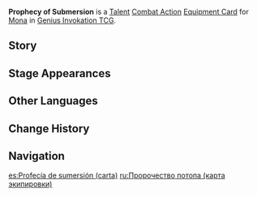 {{About|the [[Genius Invokation TCG]] Equipment Card|[[Mona]]'s Constellation 1|Prophecy of Submersion}}
{{Genius Invokation TCG Infobox
|title     = Prophecy of Submersion
|id        = 212031
|image     = Prophecy of Submersion Equipment Card.png
|type      = Equipment Card
|group     = Talent
|character = Mona
|skill     = Stellaris Phantasm
|effect    = '''Combat Action''': When your active character is '''Mona''', equip this card.<br />When Mona equips this card, immediately use '''[[Stellaris Phantasm (Character Card Talent)|Stellaris Phantasm]]''' once.<br />When your Mona, who has this card equipped, is the active character, the {{Color|Hydro-Related Reactions}} you trigger deal +2 additional DMG.
|matching  = 3
|energy    = 3
|element   = Hydro
|source1   = Achieve victory within 6 Rounds in [[Genius Invokation TCG/Stage/Mona/Friendly Fracas|Friendly Fracas (Mona)]]
|source2   = Win with less than 2 characters defeated in [[Genius Invokation TCG/Stage/Mona/Friendly Fracas|Friendly Fracas (Mona)]]
}}
'''Prophecy of Submersion''' is a [[Talent Card|Talent]] [[Talent Combat Action Card|Combat Action]] [[Equipment Card]] for [[Mona (Character Card)|Mona]] in [[Genius Invokation TCG]].

==Story==
{{Description|"Hey! You should be playing that card!"<br />"...Well, alright then, do what you want."|title=Mona: Prophecy of Submersion}}

==Stage Appearances==
{{Genius Invokation TCG Stage Appearances}}

==Other Languages==
{{Transclude|Prophecy of Submersion|Other Languages}}

==Change History==
{{Change History|3.3}}

==Navigation==
{{Genius Invokation TCG Navbox|Equipment Card}}

[[es:Profecía de sumersión (carta)]]
[[ru:Пророчество потопа (карта экипировки)]]